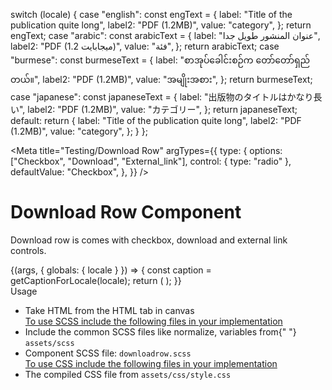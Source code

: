 
  switch (locale) {
    case "english":
      const engText = {
        label: "Title of the publication quite long",
        label2: "PDF (1.2MB)",
        value: "category",
      };
      return engText;
    case "arabic":
      const arabicText = {
        label: "عنوان المنشور طويل جدا",
        label2: "PDF (1.2 ميجابايت)",
        value: "فئة",
      };
      return arabicText;
    case "burmese":
      const burmeseText = {
        label: "စာအုပ်ခေါင်းစဉ်က တော်တော်ရှည်တယ်။",
        label2: "PDF (1.2MB)",
        value: "အမျိုးအစား",
      };
      return burmeseText;
    case "japanese":
      const japaneseText = {
        label: "出版物のタイトルはかなり長い",
        label2: "PDF (1.2MB)",
        value: "カテゴリー",
      };
      return japaneseText;
    default:
      return {
        label: "Title of the publication quite long",
        label2: "PDF (1.2MB)",
        value: "category",
      };
  }
};

<Meta
  title="Testing/Download Row"
  argTypes={{
    type: {
      options: ["Checkbox", "Download", "External_link"],
      control: { type: "radio" },
      defaultValue: "Checkbox",
    },
  }}
/>

<style>{`
  .subheading {
    font-weight: 700;
    font-size: 24px;
    color: #031c2d;
    letter-spacing: 1.5px;
    line-height: 24px;
    margin-bottom: 12px;
    margin-top: 40px;
  }
  .sbdocs .sbdocs-p,
  .sbdocs .sbdocs-li{
    font-size: 1rem;
  }
`}</style>

# Download Row Component

Download row is comes with checkbox, download and external link controls.

<Story name="Download Row">
  {(args, { globals: { locale } }) => {
    const caption = getCaptionForLocale(locale);
    return (
      <DownloadRow
        title={caption.label}
        subtitle={caption.label2}
        value={caption.value}
        {...args}
      ></DownloadRow>
    );
  }}
</Story>

<div className="subheading">Usage</div>
<ul>
  <li>Take HTML from the HTML tab in canvas</li>
  <u>To use SCSS include the following files in your implementation</u>
  <li>
    Include the common SCSS files like normalize, variables from{" "}
    <code>assets/scss</code>
  </li>
  <li>
    Component SCSS file: <code>downloadrow.scss</code>
  </li>
  <u>To use CSS include the following files in your implementation</u>
  <li>
    The compiled CSS file from <code>assets/css/style.css</code>
  </li>
</ul>
